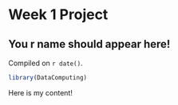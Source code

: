 # Week 1 Project  

## You r name should appear here!

<!-- leave this material as is -->
Compiled on `r date()`.

```r
library(DataComputing)
``` 
<!--  put your content after this line -->
 
Here is my content!
